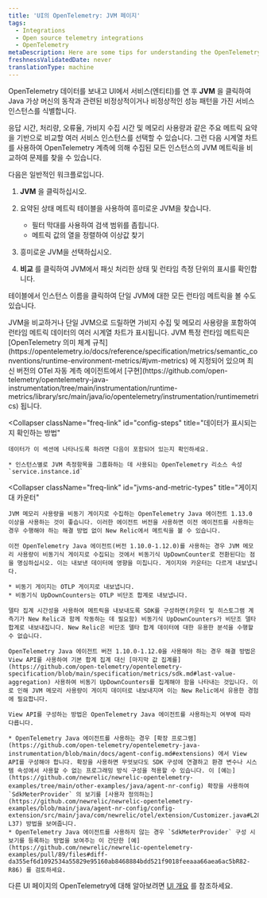 ```yaml
---
title: 'UI의 OpenTelemetry: JVM 페이지'
tags:
  - Integrations
  - Open source telemetry integrations
  - OpenTelemetry
metaDescription: Here are some tips for understanding the OpenTelemetry JVMs page in the New Relic UI.
freshnessValidatedDate: never
translationType: machine
---
```


OpenTelemetry 데이터를 보내고 UI에서 서비스(엔티티)를 연 후 **JVM** 을 클릭하여 Java 가상 머신의 동작과 관련된 비정상적이거나 비정상적인 성능 패턴을 가진 서비스 인스턴스를 식별합니다.

응답 시간, 처리량, 오류율, 가비지 수집 시간 및 메모리 사용량과 같은 주요 메트릭 요약을 기반으로 비교할 여러 서비스 인스턴스를 선택할 수 있습니다. 그런 다음 시계열 차트를 사용하여 OpenTelemetry 계측에 의해 수집된 모든 인스턴스의 JVM 메트릭을 비교하여 문제를 찾을 수 있습니다.

다음은 일반적인 워크플로입니다.

1. **JVM** 을 클릭하십시오.

2. 요약된 상태 메트릭 테이블을 사용하여 흥미로운 JVM을 찾습니다.

   * 필터 막대를 사용하여 검색 범위를 좁힙니다.
   * 메트릭 값의 열을 정렬하여 이상값 찾기

3. 흥미로운 JVM을 선택하십시오.

4. **비교** 를 클릭하여 JVM에서 패싯 처리한 상태 및 런타임 측정 단위의 표시를 확인합니다.

테이블에서 인스턴스 이름을 클릭하여 단일 JVM에 대한 모든 런타임 메트릭을 볼 수도 있습니다.

<CollapserGroup>
  <Collapser
    className="freq-link"
    id="metric-details"
    title="런타임 측정항목 세부정보"
  >
    JVM을 비교하거나 단일 JVM으로 드릴하면 가비지 수집 및 메모리 사용량을 포함하여 런타임 메트릭 데이터의 여러 시계열 차트가 표시됩니다. JVM 특정 런타임 메트릭은 [OpenTelemetry 의미 체계 규칙](https://opentelemetry.io/docs/reference/specification/metrics/semantic_conventions/runtime-environment-metrics/#jvm-metrics) 에 지정되어 있으며 최신 버전의 OTel 자동 계측 에이전트에서 [구현](https://github.com/open-telemetry/opentelemetry-java-instrumentation/tree/main/instrumentation/runtime-metrics/library/src/main/java/io/opentelemetry/instrumentation/runtimemetrics) 됩니다.
  </Collapser>

  <Collapser
    className="freq-link"
    id="config-steps"
    title="데이터가 표시되는지 확인하는 방법"
  >
    데이터가 이 섹션에 나타나도록 하려면 다음이 포함되어 있는지 확인하세요.

    * 인스턴스별로 JVM 측정항목을 그룹화하는 데 사용되는 OpenTelemetry 리소스 속성 `service.instance.id`
  </Collapser>

  <Collapser
    className="freq-link"
    id="jvms-and-metric-types"
    title="게이지 대 카운터"
  >
    JVM 메모리 사용량을 비동기 게이지로 수집하는 OpenTelemetry Java 에이전트 1.13.0 이상을 사용하는 것이 좋습니다. 이러한 에이전트 버전을 사용하면 이전 에이전트를 사용하는 경우 수행해야 하는 해결 방법 없이 New Relic에서 메트릭을 볼 수 있습니다.

    이전 OpenTelemetry Java 에이전트(버전 1.10.0-1.12.0)를 사용하는 경우 JVM 메모리 사용량이 비동기식 게이지로 수집되는 것에서 비동기식 UpDownCounter로 전환된다는 점을 명심하십시오. 이는 내보낸 데이터에 영향을 미칩니다. 게이지와 카운터는 다르게 내보냅니다.

    * 비동기 게이지는 OTLP 게이지로 내보냅니다.
    * 비동기식 UpDownCounters는 OTLP 비단조 합계로 내보냅니다.

    델타 집계 시간성을 사용하여 메트릭을 내보내도록 SDK를 구성하면(카운터 및 히스토그램 계측기가 New Relic과 함께 작동하는 데 필요함) 비동기식 UpDownCounters가 비단조 델타 합계로 내보내집니다. New Relic은 비단조 델타 합계 데이터에 대한 유용한 분석을 수행할 수 없습니다.

    OpenTelemetry Java 에이전트 버전 1.10.0-1.12.0을 사용해야 하는 경우 해결 방법은 View API를 사용하여 기본 합계 집계 대신 [마지막 값 집계를](https://github.com/open-telemetry/opentelemetry-specification/blob/main/specification/metrics/sdk.md#last-value-aggregation) 사용하여 비동기 UpDownCounters를 집계해야 함을 나타내는 것입니다. 이로 인해 JVM 메모리 사용량이 게이지 데이터로 내보내지며 이는 New Relic에서 유용한 경험에 필요합니다.

    View API를 구성하는 방법은 OpenTelemetry Java 에이전트를 사용하는지 여부에 따라 다릅니다.

    * OpenTelemetry Java 에이전트를 사용하는 경우 [확장 프로그램](https://github.com/open-telemetry/opentelemetry-java-instrumentation/blob/main/docs/agent-config.md#extensions) 에서 View API를 구성해야 합니다. 확장을 사용하면 무엇보다도 SDK 구성에 연결하고 환경 변수나 시스템 속성에서 사용할 수 없는 프로그래밍 방식 구성을 적용할 수 있습니다. 이 [예는](https://github.com/newrelic/newrelic-opentelemetry-examples/tree/main/other-examples/java/agent-nr-config) 확장을 사용하여 `SdkMeterProvider` 의 보기를 [사용자 정의하는](https://github.com/newrelic/newrelic-opentelemetry-examples/blob/main/java/agent-nr-config/config-extension/src/main/java/com/newrelic/otel/extension/Customizer.java#L28-L37) 방법을 보여줍니다.
    * OpenTelemetry Java 에이전트를 사용하지 않는 경우 `SdkMeterProvider` 구성 시 보기를 등록하는 방법을 보여주는 이 간단한 [예](https://github.com/newrelic/newrelic-opentelemetry-examples/pull/89/files#diff-da355ef6d1092534a55829e95160ab8468884bdd521f9018feeaaa66aea6ac5bR82-R86) 를 검토하세요.
  </Collapser>
</CollapserGroup>

다른 UI 페이지의 OpenTelemetry에 대해 알아보려면 [UI 개요](/docs/more-integrations/open-source-telemetry-integrations/opentelemetry/view-your-data/opentelemetry-view-your-data) 를 참조하세요.